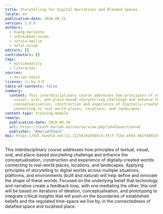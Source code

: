 ```yaml
---
title: Storytelling for Digital Narratives and Blended Spaces
locale: en
publication-date: 2020-08-21
version: 1.0.0
authors:
  - huang-marianne
  - schreibman-susan
  - sitzia-emilie
  - nofal-eslam
editors: []
contributors: []
tags:
  - multimodality
  - literacies
sources:
  - dariah-teach
license: cc-by-4.0
table-of-contents: false
summary:
  content: This interdisciplinary course addresses how principles of textual,
    visual, oral, and place-based storytelling challenge and enhance the
    conceptualisation, construction and experience of digitally-created worlds
    connecting to real-world places, locations, and landscapes.
content-type: training-module
remote:
  publication-date: 2020-06-10
  url: https://teach.dariah.eu/course/view.php?id=61&section=0
  publisher: "#dariahTeach"
doi: https://hdl.handle.net/21.11159/019595c4-3fcf-71be-8fb4-461f4093303f
---
```

This interdisciplinary course addresses how principles of textual, visual, oral, and place-based storytelling challenge and enhance the conceptualisation, construction and experience of digitally-created worlds connecting to real-world places, locations, and landscapes. Applying principles of storytelling to digital worlds across multiple situations, platforms, and environments (built and natural) will help define and innovate the shape of these worlds. Focused on the underlying belief that technology and narrative create a feedback loop, with one mediating the other, this unit will be based on iterations of ideation, conceptualisation, and prototyping to integrate critical insights that will push on the boundaries of established beliefs and the regulated time-space we live by, in the connectedness of datafied space and localised place.

<ExternalResource title="Interested in learning more?" subtitle="Storytelling for Digital Narratives and Blended Spaces" url="https://teach.dariah.eu/course/view.php?id=61&section=0" />
